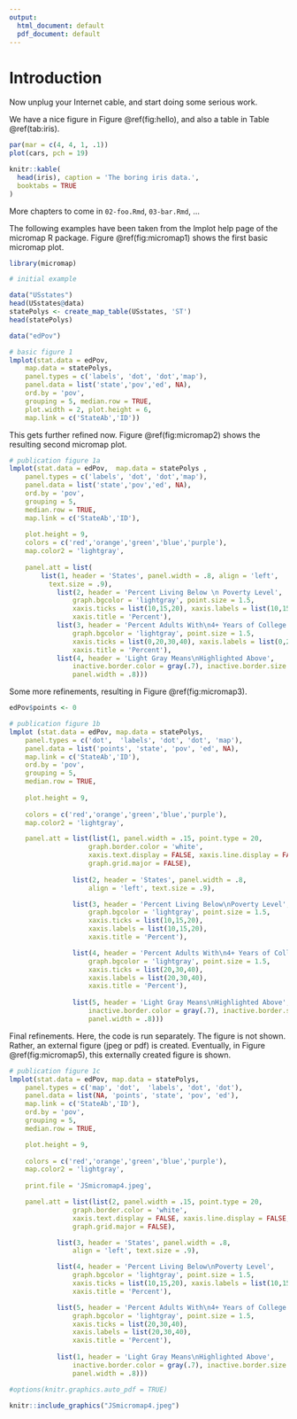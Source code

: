 ```yaml
---
output:
  html_document: default
  pdf_document: default
---
```

\mainmatter

# Introduction

Now unplug your Internet cable, and start doing some serious work.

We have a nice figure in Figure \@ref(fig:hello), and also a table in Table \@ref(tab:iris).

```r
par(mar = c(4, 4, 1, .1))
plot(cars, pch = 19)
```

```r
knitr::kable(
  head(iris), caption = 'The boring iris data.',
  booktabs = TRUE
)
```

More chapters to come in `02-foo.Rmd`, `03-bar.Rmd`, ...


The following examples have been taken from the lmplot help page of the micromap R package.
Figure \@ref(fig:micromap1) shows the first basic micromap plot.


```r
library(micromap)

# initial example

data("USstates")
head(USstates@data)
statePolys <- create_map_table(USstates, 'ST')
head(statePolys)

data("edPov")

# basic figure 1
lmplot(stat.data = edPov,
  	map.data = statePolys,
	panel.types = c('labels', 'dot', 'dot','map'),
	panel.data = list('state','pov','ed', NA),
	ord.by = 'pov',   
	grouping = 5, median.row = TRUE,
	plot.width = 2, plot.height = 6,
	map.link = c('StateAb','ID'))
```


This gets further refined now. Figure \@ref(fig:micromap2) shows the resulting second micromap plot.


```r
# publication figure 1a
lmplot(stat.data = edPov,  map.data = statePolys ,
	panel.types = c('labels', 'dot', 'dot','map'),
	panel.data = list('state','pov','ed', NA),
	ord.by = 'pov',  
	grouping = 5, 
  	median.row = TRUE,
	map.link = c('StateAb','ID'),
	
  	plot.height = 9,							
	colors = c('red','orange','green','blue','purple'), 
	map.color2 = 'lightgray',
       
	panel.att = list(
	    list(1, header = 'States', panel.width = .8, align = 'left', 
	      text.size = .9),
			list(2, header = 'Percent Living Below \n Poverty Level',
				graph.bgcolor = 'lightgray', point.size = 1.5,
				xaxis.ticks = list(10,15,20), xaxis.labels = list(10,15,20),
				xaxis.title = 'Percent'),
			list(3, header = 'Percent Adults With\n4+ Years of College',
				graph.bgcolor = 'lightgray', point.size = 1.5,
				xaxis.ticks = list(0,20,30,40), xaxis.labels = list(0,20,30,40),
				xaxis.title = 'Percent'),
			list(4, header = 'Light Gray Means\nHighlighted Above',  
				inactive.border.color = gray(.7), inactive.border.size = 2,	
				panel.width = .8)))

```


Some more refinements, resulting in Figure \@ref(fig:micromap3).


```r
edPov$points <- 0	

# publication figure 1b
lmplot (stat.data = edPov, map.data = statePolys,
	panel.types = c('dot',  'labels', 'dot', 'dot', 'map'),
	panel.data = list('points', 'state', 'pov', 'ed', NA),
	map.link = c('StateAb','ID'),
	ord.by = 'pov', 
	grouping = 5, 
	median.row = TRUE, 
	
	plot.height = 9, 
	
	colors = c('red','orange','green','blue','purple'),
	map.color2 = 'lightgray', 

	panel.att = list(list(1, panel.width = .15, point.type = 20,
					graph.border.color = 'white',
					xaxis.text.display = FALSE, xaxis.line.display = FALSE,
					graph.grid.major = FALSE),
	
				list(2, header = 'States', panel.width = .8, 
					align = 'left', text.size = .9),

				list(3, header = 'Percent Living Below\nPoverty Level',
					graph.bgcolor = 'lightgray', point.size = 1.5,
					xaxis.ticks = list(10,15,20), 
					xaxis.labels = list(10,15,20),
					xaxis.title = 'Percent'),

				list(4, header = 'Percent Adults With\n4+ Years of College',
					graph.bgcolor = 'lightgray', point.size = 1.5,
					xaxis.ticks = list(20,30,40), 
					xaxis.labels = list(20,30,40), 
					xaxis.title = 'Percent'),
	
				list(5, header = 'Light Gray Means\nHighlighted Above', 
					inactive.border.color = gray(.7), inactive.border.size = 2, 
					panel.width = .8)))
```


Final refinements. Here, the code is run separately. The figure is not shown.
Rather, an external figure (jpeg or pdf) is created. Eventually, 
in Figure \@ref(fig:micromap5), this externally created figure is shown.



```r
# publication figure 1c
lmplot(stat.data = edPov, map.data = statePolys,
	panel.types = c('map', 'dot',  'labels', 'dot', 'dot'),
	panel.data = list(NA, 'points', 'state', 'pov', 'ed'),
	map.link = c('StateAb','ID'),
	ord.by = 'pov', 
	grouping = 5, 
	median.row = TRUE,

	plot.height = 9, 
	
	colors = c('red','orange','green','blue','purple'),
	map.color2 = 'lightgray', 
	
	print.file = 'JSmicromap4.jpeg',

	panel.att = list(list(2, panel.width = .15, point.type = 20,
				graph.border.color = 'white',
				xaxis.text.display = FALSE, xaxis.line.display = FALSE,
				graph.grid.major = FALSE),

			list(3, header = 'States', panel.width = .8, 
				align = 'left', text.size = .9),

			list(4, header = 'Percent Living Below\nPoverty Level',
				graph.bgcolor = 'lightgray', point.size = 1.5,
				xaxis.ticks = list(10,15,20), xaxis.labels = list(10,15,20),
				xaxis.title = 'Percent'),

			list(5, header = 'Percent Adults With\n4+ Years of College',
				graph.bgcolor = 'lightgray', point.size = 1.5,
				xaxis.ticks = list(20,30,40), 
				xaxis.labels = list(20,30,40), 
				xaxis.title = 'Percent'),
	
			list(1, header = 'Light Gray Means\nHighlighted Above', 
				inactive.border.color = gray(.7), inactive.border.size = 2, 
				panel.width = .8)))
```



```r
#options(knitr.graphics.auto_pdf = TRUE)

knitr::include_graphics("JSmicromap4.jpeg")
```


